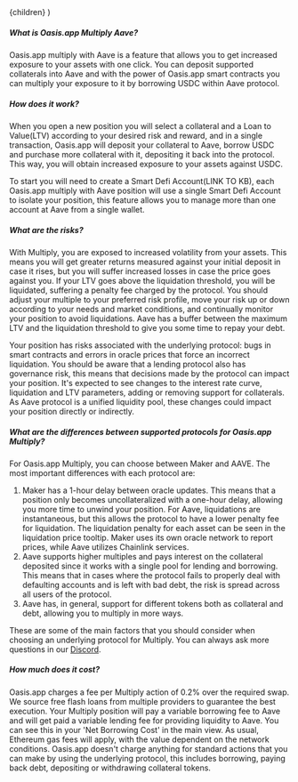 
  <FaqLayout learnMoreUrl="https://kb.oasis.app/help/what-you-should-know-about-steth">
    {children}
  </FaqLayout>
)

##### What is Oasis.app Multiply Aave?

Oasis.app multiply with Aave is a feature that allows you to get increased exposure to your assets with one click. You can deposit supported collaterals into Aave and with the power of Oasis.app smart contracts you can multiply your exposure to it by borrowing USDC within Aave protocol.

##### How does it work?

When you open a new position you will select a collateral and a Loan to Value(LTV) according to your desired risk and reward, and in a single transaction, Oasis.app will deposit your collateral to Aave, borrow USDC and purchase more collateral with it, depositing it back into the protocol. This way, you will obtain increased exposure to your assets against USDC.

To start you will need to create a Smart Defi Account(LINK TO KB), each Oasis.app multiply with Aave position will use a single Smart Defi Account to isolate your position, this feature allows you to manage more than one account at Aave from a single wallet.

##### What are the risks?

With Multiply, you are exposed to increased volatility from your assets. This means you will get greater returns measured against your initial deposit in case it rises, but you will suffer increased losses in case the price goes against you. If your LTV goes above the liquidation threshold, you will be liquidated, suffering a penalty fee charged by the protocol.
You should adjust your multiple to your preferred risk profile, move your risk up or down according to your needs and market conditions, and continually monitor your position to avoid liquidations. Aave has a buffer between the maximum LTV and the liquidation threshold to give you some time to repay your debt.


Your position has risks associated with the underlying protocol: bugs in smart contracts and errors in oracle prices that force an incorrect liquidation. You should be aware that a lending protocol also has governance risk, this means that decisions made by the protocol can impact your position. It's expected to see changes to the interest rate curve, liquidation and LTV parameters, adding or removing support for collaterals. As Aave protocol is a unified liquidity pool, these changes could impact your position directly or indirectly.

##### What are the differences between supported protocols for Oasis.app Multiply?

For Oasis.app Multiply, you can choose between Maker and AAVE. The most important differences with each protocol are:
1. Maker has a 1-hour delay between oracle updates. This means that a position only becomes uncollateralized with a one-hour delay, allowing you more time to unwind your position. For Aave, liquidations are instantaneous, but this allows the protocol to have a lower penalty fee for liquidation. The liquidation penalty for each asset can be seen in the liquidation price tooltip. Maker uses its own oracle network to report prices, while Aave utilizes Chainlink services.
2. Aave supports higher multiples and pays interest on the collateral deposited since it works with a single pool for lending and borrowing. This means that in cases where the protocol fails to properly deal with defaulting accounts and is left with bad debt, the risk is spread across all users of the protocol.
3. Aave has, in general, support for different tokens both as collateral and debt, allowing you to multiply in more ways.

These are some of the main factors that you should consider when choosing an underlying protocol for Multiply. You can always ask more questions in our <a href="https://discord.gg/oasisapp" target="_blank">Discord</a>.

##### How much does it cost?

Oasis.app charges a fee per Multiply action of 0.2% over the required swap. We source free  flash loans from multiple providers to guarantee the best execution. Your Multiply position will pay a variable borrowing fee to Aave and will get paid a variable lending fee for providing liquidity to Aave. You can see this in your 'Net Borrowing Cost' in the main view.  As usual, Ethereum gas fees will apply, with the value dependent on the network conditions. Oasis.app doesn't charge anything for standard actions that you can make by using the underlying protocol, this includes borrowing, paying back debt, depositing or withdrawing collateral tokens.
